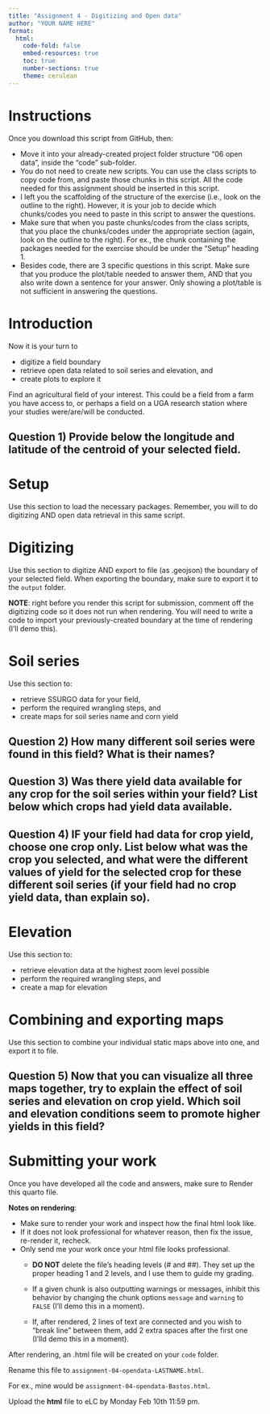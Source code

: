 ```yaml
---
title: "Assignment 4 - Digitizing and Open data"
author: "YOUR NAME HERE"  
format:
  html:
    code-fold: false
    embed-resources: true
    toc: true
    number-sections: true
    theme: cerulean
---
```


# Instructions  
Once you download this script from GitHub, then:  

  - Move it into your already-created project folder structure "06 open data", inside the "code" sub-folder.  
  - You do not need to create new scripts. You can use the class scripts to copy code from, and paste those chunks in this script. All the code needed for this assignment should be inserted in this script.  
  - I left you the scaffolding of the structure of the exercise (i.e., look on the outline to the right). However, it is your job to decide which chunks/codes you need to paste in this script to answer the questions.  
  - Make sure that when you paste chunks/codes from the class scripts, that you place the chunks/codes under the appropriate section (again, look on the outline to the right). For ex., the chunk containing the packages needed for the exercise should be under the "Setup" heading 1.  
  - Besides code, there are 3 specific questions in this script. Make sure that you produce the plot/table needed to answer them, AND that you also write down a sentence for your answer. Only showing a plot/table is not sufficient in answering the questions.  

  
# Introduction  
Now it is your turn to   

  - digitize a field boundary  
  - retrieve open data related to soil series and elevation, and   
  - create plots to explore it  

Find an agricultural field of your interest. This could be a field from a farm you have access to, or perhaps a field on a UGA research station where your studies were/are/will be conducted.  

## Question 1) Provide below the longitude and latitude of the centroid of your selected field.  


# Setup  
Use this section to load the necessary packages. Remember, you will to do digitizing AND open data retrieval in this same script.  

# Digitizing  
Use this section to digitize AND export to file (as .geojson) the boundary of your selected field. When exporting the boundary, make sure to export it to the `output` folder.    

**NOTE**: right before you render this script for submission, comment off the digitizing code so it does not run when rendering. You will need to write a code to import your previously-created boundary at the time of rendering (I'll demo this).  



# Soil series  
Use this section to:   

  - retrieve SSURGO data for your field,  
  - perform the required wrangling steps, and  
  - create maps for soil series name and corn yield  

## Question 2) How many different soil series were found in this field? What is their names?  

## Question 3) Was there yield data available for any crop for the soil series within your field? List below which crops had yield data available.

## Question 4) IF your field had data for crop yield, choose one crop only. List below what was the crop you selected, and what were the different values of yield for the selected crop for these different soil series (if your field had no crop yield data, than explain so).   


# Elevation  
Use this section to:   

  - retrieve elevation data at the highest zoom level possible  
  - perform the required wrangling steps, and  
  - create a map for elevation  
  
# Combining and exporting maps  
Use this section to combine your individual static maps above into one, and export it to file.  

## Question 5) Now that you can visualize all three maps together, try to explain the effect of soil series and elevation on crop yield. Which soil and elevation conditions seem to promote higher yields in this field?  


# Submitting your work  
Once you have developed all the code and answers, make sure to Render this quarto file.  

**Notes on rendering**:  

- Make sure to render your work and inspect how the final html look like.  
- If it does not look professional for whatever reason, then fix the issue, re-render it, recheck.  
- Only send me your work once your html file looks professional.  
  - **DO NOT** delete the file's heading levels (# and ##). They set up the proper heading 1 and 2 levels, and I use them to guide my grading.  
  - If a given chunk is also outputting warnings or messages, inhibit this behavior by changing the chunk options `message` and `warning` to `FALSE` (I'll demo this in a moment).  
  
  - If, after rendered, 2 lines of text are connected and you wish to "break line" between them, add 2 extra spaces after the first one (I'lld demo this in a moment).  

After rendering, an .html file will be created on your `code` folder.  

Rename this file to `assignment-04-opendata-LASTNAME.html`.    

For ex., mine would be `assignment-04-opendata-Bastos.html`.

Upload the **html** file to eLC by Monday Feb 10th 11:59 pm.  
